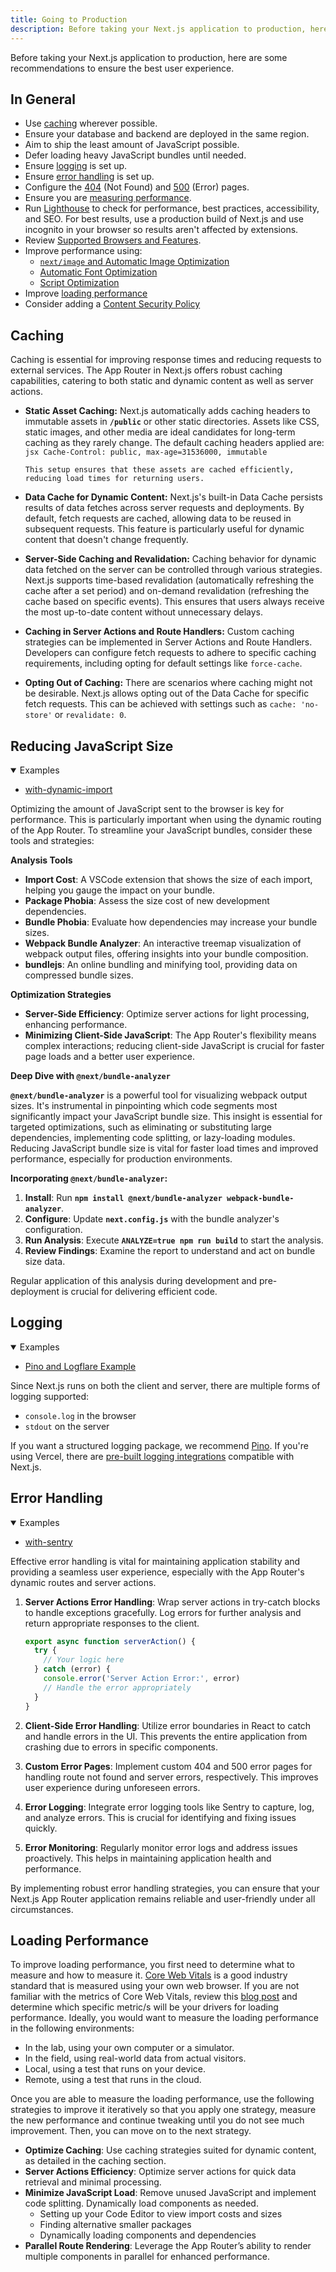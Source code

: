 ```yaml
---
title: Going to Production
description: Before taking your Next.js application to production, here are some recommendations to ensure the best user experience.
---
```


Before taking your Next.js application to production, here are some recommendations to ensure the best user experience.

## In General

- Use [caching](#caching) wherever possible.
- Ensure your database and backend are deployed in the same region.
- Aim to ship the least amount of JavaScript possible.
- Defer loading heavy JavaScript bundles until needed.
- Ensure [logging](#logging) is set up.
- Ensure [error handling](#error-handling) is set up.
- Configure the [404](/docs/pages/building-your-application/routing/custom-error#404-page) (Not Found) and [500](/docs/pages/building-your-application/routing/custom-error#500-page) (Error) pages.
- Ensure you are [measuring performance](/docs/pages/building-your-application/optimizing/analytics).
- Run [Lighthouse](https://developers.google.com/web/tools/lighthouse) to check for performance, best practices, accessibility, and SEO. For best results, use a production build of Next.js and use incognito in your browser so results aren't affected by extensions.
- Review [Supported Browsers and Features](/docs/architecture/supported-browsers).
- Improve performance using:
  - [`next/image` and Automatic Image Optimization](/docs/pages/building-your-application/optimizing/images)
  - [Automatic Font Optimization](/docs/pages/building-your-application/optimizing/fonts)
  - [Script Optimization](/docs/pages/building-your-application/optimizing/scripts)
- Improve [loading performance](#loading-performance)
- Consider adding a [Content Security Policy](/docs/pages/building-your-application/configuring/content-security-policy)

## Caching

Caching is essential for improving response times and reducing requests to external services. The App Router in Next.js offers robust caching capabilities, catering to both static and dynamic content as well as server actions.

- **Static Asset Caching:**
  Next.js automatically adds caching headers to immutable assets in **`/public`** or other static directories. Assets like CSS, static images, and other media are ideal candidates for long-term caching as they rarely change. The default caching headers applied are:
  `jsx
Cache-Control: public, max-age=31536000, immutable
`

      This setup ensures that these assets are cached efficiently, reducing load times for returning users.

- **Data Cache for Dynamic Content:**
  Next.js's built-in Data Cache persists results of data fetches across server requests and deployments. By default, fetch requests are cached, allowing data to be reused in subsequent requests. This feature is particularly useful for dynamic content that doesn't change frequently.
- **Server-Side Caching and Revalidation:**
  Caching behavior for dynamic data fetched on the server can be controlled through various strategies. Next.js supports time-based revalidation (automatically refreshing the cache after a set period) and on-demand revalidation (refreshing the cache based on specific events). This ensures that users always receive the most up-to-date content without unnecessary delays.
- **Caching in Server Actions and Route Handlers:**
  Custom caching strategies can be implemented in Server Actions and Route Handlers. Developers can configure fetch requests to adhere to specific caching requirements, including opting for default settings like `force-cache`.
- **Opting Out of Caching:**
  There are scenarios where caching might not be desirable. Next.js allows opting out of the Data Cache for specific fetch requests. This can be achieved with settings such as `cache: 'no-store'` or `revalidate: 0`.

## Reducing JavaScript Size

<details open>
  <summary>Examples</summary>

- [with-dynamic-import](https://github.com/vercel/next.js/tree/canary/examples/with-dynamic-import)

</details>
Optimizing the amount of JavaScript sent to the browser is key for performance. This is particularly important when using the dynamic routing of the App Router. To streamline your JavaScript bundles, consider these tools and strategies:

**Analysis Tools**

- **Import Cost**: A VSCode extension that shows the size of each import, helping you gauge the impact on your bundle.
- **Package Phobia**: Assess the size cost of new development dependencies.
- **Bundle Phobia**: Evaluate how dependencies may increase your bundle sizes.
- **Webpack Bundle Analyzer**: An interactive treemap visualization of webpack output files, offering insights into your bundle composition.
- **bundlejs**: An online bundling and minifying tool, providing data on compressed bundle sizes.

**Optimization Strategies**

- **Server-Side Efficiency**: Optimize server actions for light processing, enhancing performance.
- **Minimizing Client-Side JavaScript**: The App Router's flexibility means complex interactions; reducing client-side JavaScript is crucial for faster page loads and a better user experience.

**Deep Dive with `@next/bundle-analyzer`**

**`@next/bundle-analyzer`** is a powerful tool for visualizing webpack output sizes. It's instrumental in pinpointing which code segments most significantly impact your JavaScript bundle size. This insight is essential for targeted optimizations, such as eliminating or substituting large dependencies, implementing code splitting, or lazy-loading modules. Reducing JavaScript bundle size is vital for faster load times and improved performance, especially for production environments.

**Incorporating `@next/bundle-analyzer`:**

1. **Install**: Run **`npm install @next/bundle-analyzer webpack-bundle-analyzer`**.
2. **Configure**: Update **`next.config.js`** with the bundle analyzer's configuration.
3. **Run Analysis**: Execute **`ANALYZE=true npm run build`** to start the analysis.
4. **Review Findings**: Examine the report to understand and act on bundle size data.

Regular application of this analysis during development and pre-deployment is crucial for delivering efficient code.

## Logging

<details open>
  <summary>Examples</summary>

- [Pino and Logflare Example](https://github.com/Logflare/next-pino-logflare-logging-example)

</details>

Since Next.js runs on both the client and server, there are multiple forms of logging supported:

- `console.log` in the browser
- `stdout` on the server

If you want a structured logging package, we recommend [Pino](https://www.npmjs.com/package/pino). If you're using Vercel, there are [pre-built logging integrations](https://vercel.com/integrations?utm_source=next-site&utm_medium=docs&utm_campaign=next-website#logging) compatible with Next.js.

## Error Handling

<details open>
  <summary>Examples</summary>

- [with-sentry](https://github.com/vercel/next.js/tree/canary/examples/with-sentry)

</details>
Effective error handling is vital for maintaining application stability and providing a seamless user experience, especially with the App Router's dynamic routes and server actions.

1. **Server Actions Error Handling**: Wrap server actions in try-catch blocks to handle exceptions gracefully. Log errors for further analysis and return appropriate responses to the client.

   ```jsx
   export async function serverAction() {
     try {
       // Your logic here
     } catch (error) {
       console.error('Server Action Error:', error)
       // Handle the error appropriately
     }
   }
   ```

2. **Client-Side Error Handling**: Utilize error boundaries in React to catch and handle errors in the UI. This prevents the entire application from crashing due to errors in specific components.
3. **Custom Error Pages**: Implement custom 404 and 500 error pages for handling route not found and server errors, respectively. This improves user experience during unforeseen errors.
4. **Error Logging**: Integrate error logging tools like Sentry to capture, log, and analyze errors. This is crucial for identifying and fixing issues quickly.
5. **Error Monitoring**: Regularly monitor error logs and address issues proactively. This helps in maintaining application health and performance.

By implementing robust error handling strategies, you can ensure that your Next.js App Router application remains reliable and user-friendly under all circumstances.

## Loading Performance

To improve loading performance, you first need to determine what to measure and how to measure it. [Core Web Vitals](https://vercel.com/blog/core-web-vitals?utm_source=next-site&utm_medium=docs&utm_campaign=next-website) is a good industry standard that is measured using your own web browser. If you are not familiar with the metrics of Core Web Vitals, review this [blog post](https://vercel.com/blog/core-web-vitals?utm_source=next-site&utm_medium=docs&utm_campaign=next-website) and determine which specific metric/s will be your drivers for loading performance. Ideally, you would want to measure the loading performance in the following environments:

- In the lab, using your own computer or a simulator.
- In the field, using real-world data from actual visitors.
- Local, using a test that runs on your device.
- Remote, using a test that runs in the cloud.

Once you are able to measure the loading performance, use the following strategies to improve it iteratively so that you apply one strategy, measure the new performance and continue tweaking until you do not see much improvement. Then, you can move on to the next strategy.

- **Optimize Caching**: Use caching strategies suited for dynamic content, as detailed in the caching section.
- **Server Actions Efficiency**: Optimize server actions for quick data retrieval and minimal processing.
- **Minimize JavaScript Load**: Remove unused JavaScript and implement code splitting. Dynamically load components as needed.
  - Setting up your Code Editor to view import costs and sizes
  - Finding alternative smaller packages
  - Dynamically loading components and dependencies
- **Parallel Route Rendering**: Leverage the App Router’s ability to render multiple components in parallel for enhanced performance.
